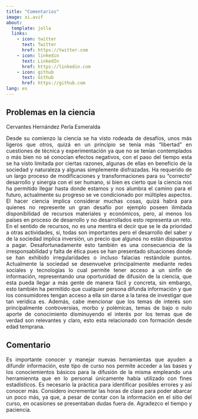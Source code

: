 ```yaml
---
title: "Comentarios"
image: xi.avif
about:
  template: jolla
  links:
    - icon: twitter
      text: Twitter
      href: https://twitter.com
    - icon: linkedin
      text: LinkedIn
      href: https://linkedin.com
    - icon: github
      text: Github
      href: https://github.com
lang: es
---
```

::: {style="text-align:justify"} 
::: panel-tabset
## Problemas en la ciencia
Cervantes Hernández Perla Esmeralda


Desde su comienzo la ciencia se ha visto rodeada de desafíos, unos más ligeros que otros, quizá en un principio se tenía más “libertad” en cuestiones de técnica y experimentación ya que no se tenían contemplados o más bien no sé conocían efectos negativos, con el paso del tiempo esta se ha visto limitada por ciertas razones, algunas de ellas en beneficio de la sociedad y naturaleza y algunas simplemente disfrazadas. Ha requerido de un largo proceso de modificaciones y transformaciones para su “correcto” desarrollo y sinergia con el ser humano, si bien es cierto que la ciencia nos ha permitido llegar hasta donde estamos y nos alumbra el camino para el futuro, actualmente su progreso se ve condicionado por múltiples aspectos.
El hacer ciencia implica considerar muchas cosas, quizá habrá para quienes no represente un gran desafío por ejemplo poseen ilimitada disponibilidad de recursos materiales y económicos, pero, al menos los países en proceso de desarrollo y no desarrollados esto representa un reto. En el sentido de recursos, no es una mentira el decir que se le da prioridad a otras actividades, si, todas son importantes pero el desarrollo del saber y de la sociedad implica inversión, un precio que algunos no están dispuestos a pagar. Desafortunadamente esto también es una consecuencia de la irresponsabilidad y falta de ética pues se han presentado situaciones donde se han exhibido irregularidades o incluso falacias restándole puntos. 
Actualmente la sociedad se desenvuelve principalmente mediante redes sociales y tecnologías lo cual permite tener acceso a un sinfín de información, representando una oportunidad de difusión de la ciencia, que esta pueda llegar a más gente de manera fácil y concreta, sin embargo, esto también ha permitido que cualquier persona difunda información y que los consumidores tengan acceso a ella sin darse a la tarea de investigar que tan verídica es. Además, cabe mencionar que los temas de interés son principalmente controversias, morbo y polémicas, temas de bajo o nulo aporte de conocimiento disminuyendo el interés por los temas que de verdad son relevantes y claro, esto esta relacionado con formación desde edad temprana. 

## Comentario
Es importante conocer y manejar nuevas herramientas que ayuden a difundir información, este tipo de curso nos permite acceder a las bases y los conociemientos básicos para la difusión de la misma empleando una herramiennta que en lo personal únicamente había utilizado con fines estadísticos. Es necesario la práctica para identificar posibles errores y así conocer más. Considero incrementar las horas de clase para poder abarcar un poco más, ya que, a pesar de contar con la información en el sitio del curso, en ocasiones se presentaban dudas fuera de. Agradezco el tiempo y paciencia. 


:::
:::

